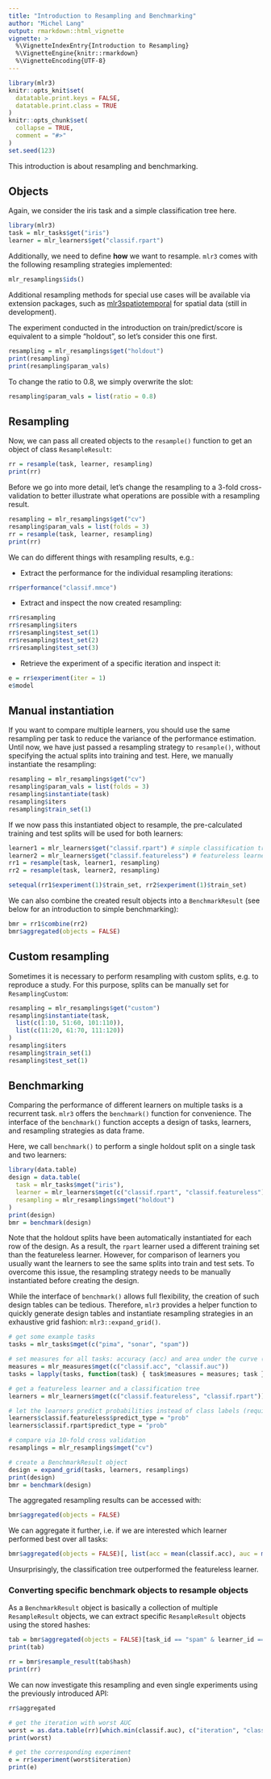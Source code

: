 ```yaml
---
title: "Introduction to Resampling and Benchmarking"
author: "Michel Lang"
output: rmarkdown::html_vignette
vignette: >
  %\VignetteIndexEntry{Introduction to Resampling}
  %\VignetteEngine{knitr::rmarkdown}
  %\VignetteEncoding{UTF-8}
---
```


```r
library(mlr3)
knitr::opts_knit$set(
  datatable.print.keys = FALSE,
  datatable.print.class = TRUE
)
knitr::opts_chunk$set(
  collapse = TRUE,
  comment = "#>"
)
set.seed(123)
```

This introduction is about resampling and benchmarking.

## Objects

Again, we consider the iris task and a simple classification tree here.

```r
library(mlr3)
task = mlr_tasks$get("iris")
learner = mlr_learners$get("classif.rpart")
```

Additionally, we need to define **how** we want to resample.
`mlr3` comes with the following resampling strategies implemented:

```r
mlr_resamplings$ids()
```

Additional resampling methods for special use cases will be available via extension packages, such as [mlr3spatiotemporal](https://github.com/mlr-org/mlr3spatiotemporal) for spatial data (still in development).

The experiment conducted in the introduction on train/predict/score is equivalent to a simple "holdout", so let's consider this one first.

```r
resampling = mlr_resamplings$get("holdout")
print(resampling)
print(resampling$param_vals)
```

To change the ratio to $0.8$, we simply overwrite the slot:

```r
resampling$param_vals = list(ratio = 0.8)
```

## Resampling

Now, we can pass all created objects to the `resample()` function to get an object of class `ResampleResult`:

```r
rr = resample(task, learner, resampling)
print(rr)
```

Before we go into more detail, let's change the resampling to a 3-fold cross-validation to better illustrate what operations are possible with a resampling result.

```r
resampling = mlr_resamplings$get("cv")
resampling$param_vals = list(folds = 3)
rr = resample(task, learner, resampling)
print(rr)
```

We can do different things with resampling results, e.g.:

* Extract the performance for the individual resampling iterations:

```r
rr$performance("classif.mmce")
```

* Extract and inspect the now created resampling:

```r
rr$resampling
rr$resampling$iters
rr$resampling$test_set(1)
rr$resampling$test_set(2)
rr$resampling$test_set(3)
```

* Retrieve the experiment of a specific iteration and inspect it:

```r
e = rr$experiment(iter = 1)
e$model
```

## Manual instantiation

If you want to compare multiple learners, you should use the same resampling per task to reduce the variance of the performance estimation.
Until now, we have just passed a resampling strategy to `resample()`, without specifying the actual splits into training and test.
Here, we manually instantiate the resampling:

```r
resampling = mlr_resamplings$get("cv")
resampling$param_vals = list(folds = 3)
resampling$instantiate(task)
resampling$iters
resampling$train_set(1)
```

If we now pass this instantiated object to resample, the pre-calculated training and test splits will be used for both learners:

```r
learner1 = mlr_learners$get("classif.rpart") # simple classification tree
learner2 = mlr_learners$get("classif.featureless") # featureless learner, prediction majority class
rr1 = resample(task, learner1, resampling)
rr2 = resample(task, learner2, resampling)

setequal(rr1$experiment(1)$train_set, rr2$experiment(1)$train_set)
```

We can also combine the created result objects into a `BenchmarkResult` (see below for an introduction to simple benchmarking):

```r
bmr = rr1$combine(rr2)
bmr$aggregated(objects = FALSE)
```

## Custom resampling

Sometimes it is necessary to perform resampling with custom splits, e.g. to reproduce a study.
For this purpose, splits can be manually set for `ResamplingCustom`:

```r
resampling = mlr_resamplings$get("custom")
resampling$instantiate(task,
  list(c(1:10, 51:60, 101:110)),
  list(c(11:20, 61:70, 111:120))
)
resampling$iters
resampling$train_set(1)
resampling$test_set(1)
```

## Benchmarking

Comparing the performance of different learners on multiple tasks is a recurrent task.
`mlr3` offers the `benchmark()` function for convenience.
The interface of the `benchmark()` function accepts a design of tasks, learners, and resampling strategies as data frame.

Here, we call `benchmark()` to perform a single holdout split on a single task and two learners:
```r
library(data.table)
design = data.table(
  task = mlr_tasks$mget("iris"),
  learner = mlr_learners$mget(c("classif.rpart", "classif.featureless")),
  resampling = mlr_resamplings$mget("holdout")
)
print(design)
bmr = benchmark(design)
```

Note that the holdout splits have been automatically instantiated for each row of the design.
As a result, the `rpart` learner used a different training set than the featureless learner.
However, for comparison of learners you usually want the learners to see the same splits into train and test sets.
To overcome this issue, the resampling strategy needs to be manually instantiated before creating the design.

While the interface of `benchmark()` allows full flexibility, the creation of such design tables can be tedious.
Therefore, `mlr3` provides a helper function to quickly generate design tables and instantiate resampling strategies in an exhaustive grid fashion: `mlr3::expand_grid()`.

```r
# get some example tasks
tasks = mlr_tasks$mget(c("pima", "sonar", "spam"))

# set measures for all tasks: accuracy (acc) and area under the curve (auc)
measures = mlr_measures$mget(c("classif.acc", "classif.auc"))
tasks = lapply(tasks, function(task) { task$measures = measures; task })

# get a featureless learner and a classification tree
learners = mlr_learners$mget(c("classif.featureless", "classif.rpart"))

# let the learners predict probabilities instead of class labels (required for AUC measure)
learners$classif.featureless$predict_type = "prob"
learners$classif.rpart$predict_type = "prob"

# compare via 10-fold cross validation
resamplings = mlr_resamplings$mget("cv")

# create a BenchmarkResult object
design = expand_grid(tasks, learners, resamplings)
print(design)
bmr = benchmark(design)
```

The aggregated resampling results can be accessed with:

```r
bmr$aggregated(objects = FALSE)
```
We can aggregate it further, i.e. if we are interested which learner performed best over all tasks:

```r
bmr$aggregated(objects = FALSE)[, list(acc = mean(classif.acc), auc = mean(classif.auc)), by = "learner_id"]
```

Unsurprisingly, the classification tree outperformed the featureless learner.

### Converting specific benchmark objects to resample objects

As a `BenchmarkResult` object is basically a collection of multiple `ResampleResult` objects, we can extract specific `ResampleResult` objects using the stored hashes:

```r
tab = bmr$aggregated(objects = FALSE)[task_id == "spam" & learner_id == "rpart"]
print(tab)

rr = bmr$resample_result(tab$hash)
print(rr)
```

We can now investigate this resampling and even single experiments using the previously introduced API:

```r
rr$aggregated

# get the iteration with worst AUC
worst = as.data.table(rr)[which.min(classif.auc), c("iteration", "classif.auc")]
print(worst)

# get the corresponding experiment
e = rr$experiment(worst$iteration)
print(e)
```
